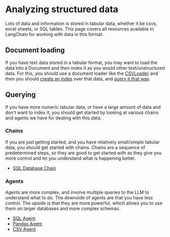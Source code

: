 # Analyzing structured data

Lots of data and information is stored in tabular data, whether it be csvs, excel sheets, or SQL tables.
This page covers all resources available in LangChain for working with data in this format.

## Document loading
If you have text data stored in a tabular format, you may want to load the data into a Document and then index it as you would
other text/unstructured data. For this, you should use a document loader like the [CSVLoader](/docs/modules/data_connection/document_loaders/how_to/csv.html)
and then you should [create an index](/docs/modules/data_connection) over that data, and [query it that way](/docs/modules/chains/popular/vector_db_qa.html).

## Querying
If you have more numeric tabular data, or have a large amount of data and don't want to index it, you should get started
by looking at various chains and agents we have for dealing with this data.

### Chains

If you are just getting started, and you have relatively small/simple tabular data, you should get started with chains.
Chains are a sequence of predetermined steps, so they are good to get started with as they give you more control and let you 
understand what is happening better.

- [SQL Database Chain](/docs/modules/chains/popular/sqlite.html)

### Agents

Agents are more complex, and involve multiple queries to the LLM to understand what to do.
The downside of agents are that you have less control. The upside is that they are more powerful,
which allows you to use them on larger databases and more complex schemas. 

- [SQL Agent](/docs/modules/agents/toolkits/integrations/sql_database.html)
- [Pandas Agent](/docs/modules/agents/toolkits/integrations/pandas.html)
- [CSV Agent](/docs/modules/agents/toolkits/integrations/csv.html)
